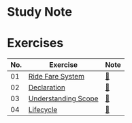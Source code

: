 # Study Note

# Exercises

| No. | Exercise                                                                                                                 | Note                                                                                                           |
| --- | ------------------------------------------------------------------------------------------------------------------------ | -------------------------------------------------------------------------------------------------------------- |
| 01  | [Ride Fare System](https://github.com/navynj/JS-Dive-Study/blob/main/content/guideline/chap01/2_variables/exercise01.mdx) | [🔗](https://github.com/navynj/JS-Dive-Study/blob/main/content/member/rafael/chap01/2_variables/exercise01.mdx) |
| 02  | [Declaration](https://github.com/navynj/JS-Dive-Study/blob/main/content/guideline/chap01/2_variables/exercise02.mdx)      | [🔗](https://github.com/navynj/JS-Dive-Study/blob/main/content/member/rafael/chap01/2_variables/exercise02.mdx) |
| 03  | [Understanding Scope](https://github.com/navynj/JS-Dive-Study/blob/main/content/guideline/chap01/1_values/exercise02.mdx) | [🔗](https://github.com/navynj/JS-Dive-Study/blob/main/content/member/rafael/chap01/2_variables/exercise03.mdx) |
| 04  | [Lifecycle](https://github.com/navynj/JS-Dive-Study/blob/main/content/guideline/chap01/1_values/exercise02.mdx)           | [🔗](https://github.com/navynj/JS-Dive-Study/blob/main/content/member/rafael/chap01/2_variables/exercise04.mdx) |
